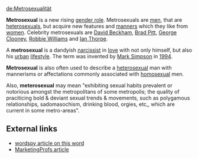 [[de:Metrosexualität]]

'''Metrosexual''' is a new rising [[en:gender role|gender role]]. Metrosexuals are [[en:man|men]], that are [[en:heterosexual|heterosexual]]s, but acquire new features and [[en:manners|manners]] which they like from [[en:woman|women]]. Celebrity metrosexuals are [[en:David Beckham|David Beckham]], [[en:Brad Pitt|Brad Pitt]], [[en:George Clooney|George Clooney]], [[en:Robbie Williams|Robbie Williams]] and [[Ian Thorpe]].

A '''metrosexual''' is a dandyish [[en:narcissism|narcissist]] in [[en:love|love]] with not only himself, but also his [[en:urban|urban]] [[en:lifestyle|lifestyle]]. The term was invented by [[en:Mark Simpson|Mark Simpson]] in [[en:1994|1994]].

'''Metrosexual''' is also often used to describe a [[heterosexual]] man with mannerisms or affectations commonly associated with [[homosexual]] men.

Also, '''meterosexual''' may mean "exhibiting sexual habits prevalent or notorious amongst the metropolitans of some metropolis; the quality of praciticing bold & deviant sexual trends & movements, such as polygamous relationships, sadomasochism, drinking blood, orgies, etc,, which are current in some metro-areas".

== External links ==
* [http://www.wordspy.com/words/metrosexual.asp wordspy article on this word]
* [http://www.marketingprofs.com/3/mccasland9.asp MarketingProfs article]